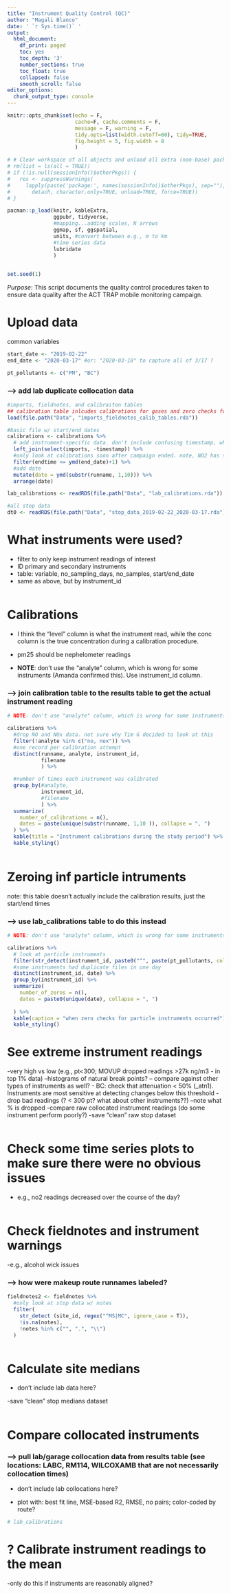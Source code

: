 ```yaml
---
title: "Instrument Quality Control (QC)"
author: "Magali Blanco"
date: ' `r Sys.time()` '
output:
  html_document:
    df_print: paged
    toc: yes
    toc_depth: '3'
    number_sections: true
    toc_float: true
    collapsed: false
    smooth_scroll: false
editor_options: 
  chunk_output_type: console
---
```


```r
knitr::opts_chunk$set(echo = F, 
                      cache=F, cache.comments = F, 
                      message = F, warning = F, 
                      tidy.opts=list(width.cutoff=60), tidy=TRUE,
                      fig.height = 5, fig.width = 8
                      )  

# # Clear workspace of all objects and unload all extra (non-base) packages
# rm(list = ls(all = TRUE))
# if (!is.null(sessionInfo()$otherPkgs)) {
#   res <- suppressWarnings(
#     lapply(paste('package:', names(sessionInfo()$otherPkgs), sep=""),
#       detach, character.only=TRUE, unload=TRUE, force=TRUE))
# }

pacman::p_load(knitr, kableExtra, 
               ggpubr, tidyverse,
               #mapping...adding scales, N arrows
               ggmap, sf, ggspatial, 
               units, #convert between e.g., m to km
               #time series data 
               lubridate
               )    
 

set.seed(1)

```

*Purpose*: This script documents the quality control procedures taken to ensure data quality after the ACT TRAP mobile monitoring campaign. 

# Upload data

common variables

```r
start_date <- "2019-02-22"
end_date <- "2020-03-17" #or: "2020-03-18" to capture all of 3/17 ?

pt_pollutants <- c("PM", "BC")

```

### --> add lab duplicate collocation data 

```r
#imports, fieldnotes, and calibraiton tables
## calibration table inlcudes calibrations for gases and zero checks for instruments
load(file.path("Data", "imports_fieldnotes_calib_tables.rda"))

#basic file w/ start/end dates
calibrations <- calibrations %>%
  # add instrument-specific data. don't include confusing timestamp, which is when files were reuploaded to database in 2021
  left_join(select(imports, -timestamp)) %>%
  #only look at calibrations soon after campaign ended. note, NO2 has some calirbations in 5/2020
  filter(endtime <= ymd(end_date)+1) %>%
  #add date
  mutate(date = ymd(substr(runname, 1,10))) %>%
  arrange(date)

lab_calibrations <- readRDS(file.path("Data", "lab_calibrations.rda"))

#all stop data
dt0 <- readRDS(file.path("Data", "stop_data_2019-02-22_2020-03-17.rda"))

```


# What instruments were used?

- filter to only keep instrument readings of interest
- ID primary and secondary instruments 
- table: variable, no_sampling_days, no_samples, start/end_date
- same as above, but by instrument_id

```r

```



# Calibrations

* I think the "level" column is what the instrument read, while the conc column is the true concentration during a calibration procedure. 
* pm25 should be nephelometer readings 

* **NOTE**: don't use the "analyte" column, which is wrong for some instruments (Amanda confirmed this). Use instrument_id column.

### -->  join calibration table to the results table to get the actual instrument reading

```r
# NOTE: don't use "analyte" column, which is wrong for some instruments??

calibrations %>%
  #drop NO and NOx data. not sure why Tim G decided to look at this
  filter(!analyte %in% c("no, nox")) %>%
  #one record per calibration attempt
  distinct(runname, analyte, instrument_id, 
           filename
           ) %>%  

  #number of times each instrument was calibrated
  group_by(#analyte, 
           instrument_id,
           #filename
           ) %>%
  summarize(
    number_of_calibrations = n(),
    dates = paste(unique(substr(runname, 1,10 )), collapse = ", ")
  ) %>%
  kable(title = "Instrument calibrations during the study period") %>%
  kable_styling()
  


```


# Zeroing inf particle intruments

note: this table doesn't actually include the calibration results, just the start/end times

### --> use lab_calibrations table to do this instead 

```r

# NOTE: don't use "analyte" column, which is wrong for some instruments??

calibrations %>%
  # look at particle instruments
  filter(str_detect(instrument_id, paste0("^", paste(pt_pollutants, collapse = "|")) ) ) %>%
  #some instruments had duplicate files in one day
  distinct(instrument_id, date) %>%
  group_by(instrument_id) %>%
  summarize(
    number_of_zeros = n(),
    dates = paste0(unique(date), collapse = ", ")
    
  ) %>%
  kable(caption = "when zero checks for particle instruments occurred") %>%
  kable_styling()

```


# See extreme instrument readings 

-very high vs low (e.g., pt<300; MOVUP dropped readings >27k ng/m3 - in top 1% data)
--histograms of natural break points?
-- compare against other types of instruments as well? 
- BC: check that attenuation < 50% (_atn1). Instruments are most sensitive at detecting changes below this threshold
-drop bad readings (? < 300 pt? what about other instruments??)
--note what % is dropped
-compare raw collocated instrument readings (do some instrument perform poorly?)
-save "clean" raw stop dataset

```r




```


# Check some time series plots to make sure there were no obvious issues

- e.g., no2 readings decreased over the course of the day? 

```r

```

# Check fieldnotes and instrument warnings 

-e.g., alcohol wick issues 

### --> how were makeup route runnames labeled?

```r
fieldnotes2 <- fieldnotes %>%
  #only look at stop data w/ notes
  filter(
    str_detect (site_id, regex("^MS|MC", ignore_case = T)),
    !is.na(notes),  
    !notes %in% c("", ".", "\\")
  )



```


# Calculate site medians

- don't include lab data here? 

-save "clean" stop medians dataset 

```r

```



# Compare collocated instruments 

### --> pull lab/garage collocation data from results table (see locations: LABC, RM114, WILCOXAMB that are not necessarily collocation times)

- don't include lab collocations here? 

- plot with: best fit line, MSE-based R2, RMSE, no pairs; color-coded by route?

```r
# lab_calibrations 

```



# ? Calibrate instrument readings to the mean

-only do this if instruments are reasonably aligned?

```r

```







